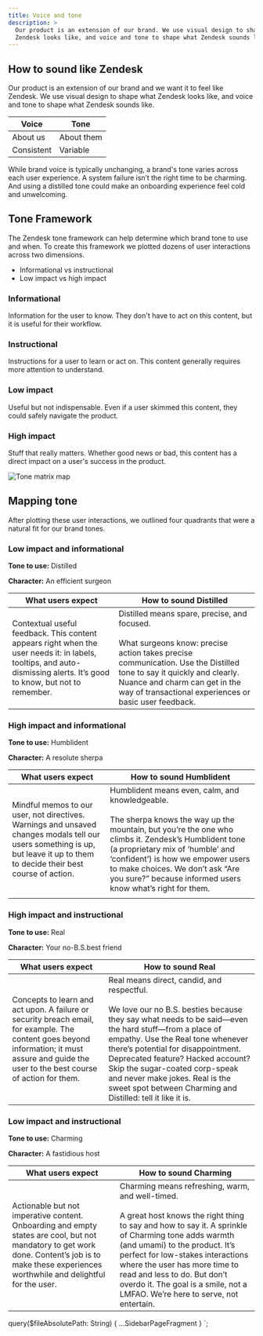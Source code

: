 ```yaml
---
title: Voice and tone
description: >
  Our product is an extension of our brand. We use visual design to shape what
  Zendesk looks like, and voice and tone to shape what Zendesk sounds like.
---
```


## How to sound like Zendesk

Our product is an extension of our brand and we want it to feel like Zendesk. We use visual design
to shape what Zendesk looks like, and voice and tone to shape what Zendesk sounds like.

| Voice      | Tone       |
| ---------- | ---------- |
| About us   | About them |
| Consistent | Variable   |

While brand voice is typically unchanging, a brand's tone varies across each user experience. A
system failure isn’t the right time to be charming. And using a distilled tone could make an
onboarding experience feel cold and unwelcoming.

## Tone Framework

The Zendesk tone framework can help determine which brand tone to use and when. To create this
framework we plotted dozens of user interactions across two dimensions.

- Informational vs instructional
- Low impact vs high impact

### Informational

Information for the user to know. They don't have to act on this content, but it is useful for their
workflow.

### Instructional

Instructions for a user to learn or act on. This content generally requires more attention to
understand.

### Low impact

Useful but not indispensable. Even if a user skimmed this content, they could safely navigate the
product.

### High impact

Stuff that really matters. Whether good news or bad, this content has a direct impact on a user's
success in the product.

![Tone matrix map](abstract:content-voice-tone-map.png)

## Mapping tone

After plotting these user interactions, we outlined four quadrants that were a natural fit for our
brand tones.

### Low impact and informational

**Tone to use:** Distilled

**Character:** An efficient surgeon

| What users expect                                                                                                                                                       | How to sound Distilled                                                                                                                                                                                                                                               |
| ----------------------------------------------------------------------------------------------------------------------------------------------------------------------- | -------------------------------------------------------------------------------------------------------------------------------------------------------------------------------------------------------------------------------------------------------------------- |
| Contextual useful feedback. This content appears right when the user needs it: in labels, tooltips, and auto-dismissing alerts. It’s good to know, but not to remember. | Distilled means spare, precise, and focused.<br/><br/>What surgeons know: precise action takes precise communication. Use the Distilled tone to say it quickly and clearly. Nuance and charm can get in the way of transactional experiences or basic user feedback. |

### High impact and informational

**Tone to use:** Humblident

**Character:** A resolute sherpa

| What users expect                                                                                                                                                             | How to sound Humblident                                                                                                                                                                                                                                                                                                                 |
| ----------------------------------------------------------------------------------------------------------------------------------------------------------------------------- | --------------------------------------------------------------------------------------------------------------------------------------------------------------------------------------------------------------------------------------------------------------------------------------------------------------------------------------- |
| Mindful memos to our user, not directives. Warnings and unsaved changes modals tell our users something is up, but leave it up to them to decide their best course of action. | Humblident means even, calm, and knowledgeable.<br/><br/>The sherpa knows the way up the mountain, but you’re the one who climbs it. Zendesk’s Humblident tone (a proprietary mix of ‘humble’ and ‘confident’) is how we empower users to make choices. We don’t ask “Are you sure?” because informed users know what’s right for them. |
|                                                                                                                                                                               |

### High impact and instructional

**Tone to use:** Real

**Character:** Your no-B.S.best friend

| What users expect                                                                                                                                                                              | How to sound Real                                                                                                                                                                                                                                                                                                                                                                                          |
| ---------------------------------------------------------------------------------------------------------------------------------------------------------------------------------------------- | ---------------------------------------------------------------------------------------------------------------------------------------------------------------------------------------------------------------------------------------------------------------------------------------------------------------------------------------------------------------------------------------------------------- |
| Concepts to learn and act upon. A failure or security breach email, for example. The content goes beyond information; it must assure and guide the user to the best course of action for them. | Real means direct, candid, and respectful.<br/><br/>We love our no B.S. besties because they say what needs to be said—even the hard stuff—from a place of empathy. Use the Real tone whenever there’s potential for disappointment. Deprecated feature? Hacked account? Skip the sugar-coated corp-speak and never make jokes. Real is the sweet spot between Charming and Distilled: tell it like it is. |

### Low impact and instructional

**Tone to use:** Charming

**Character:** A fastidious host

| What users expect                                                                                                                                                                                   | How to sound Charming                                                                                                                                                                                                                                                                                                                                                               |
| --------------------------------------------------------------------------------------------------------------------------------------------------------------------------------------------------- | ----------------------------------------------------------------------------------------------------------------------------------------------------------------------------------------------------------------------------------------------------------------------------------------------------------------------------------------------------------------------------------- |
| Actionable but not imperative content. Onboarding and empty states are cool, but not mandatory to get work done. Content’s job is to make these experiences worthwhile and delightful for the user. | Charming means refreshing, warm, and well-timed.<br/><br/>A great host knows the right thing to say and how to say it. A sprinkle of Charming tone adds warmth (and umami) to the product. It’s perfect for low-stakes interactions where the user has more time to read and less to do. But don’t overdo it. The goal is a smile, not a LMFAO. We’re here to serve, not entertain. |


  query($fileAbsolutePath: String) {
    ...SidebarPageFragment
  }
`;
